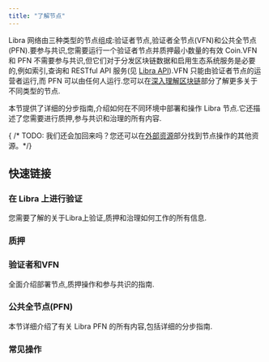 ```yaml
---
title: "了解节点"
---
```



Libra 网络由三种类型的节点组成:验证者节点,验证者全节点(VFN)和公共全节点(PFN).要参与共识,您需要运行一个验证者节点并质押最小数量的有效 Coin.VFN 和 PFN 不需要参与共识,但它们对于分发区块链数据和启用生态系统服务是必要的,例如索引,查询和 RESTful API 服务(见 [Libra API](/zh/build/apis)).VFN 只能由验证者节点的运营者运行,而 PFN 可以由任何人运行.您可以在[深入理解区块链](/zh/network/blockchain)部分了解更多关于不同类型的节点.

本节提供了详细的分步指南,介绍如何在不同环境中部署和操作 Libra 节点.它还描述了您需要进行质押,参与共识和治理的所有内容.

{ /* TODO: 我们还会加回来吗？您还可以在[外部资源](../community/external-resources)部分找到节点操作的其他资源。*/}

## 快速链接

### 在 Libra 上进行验证

您需要了解的关于Libra上验证,质押和治理如何工作的所有信息.

<CardGrid>
  <LinkCard href="/zh/network/blockchain/staking#validation-on-the-libra2-blockchain" title="验证者如何工作" description="验证者-领导者提出提议并成功时获得奖励。 " />

  <LinkCard href="/zh/network/blockchain/staking#validator-state-and-stake-state" title="验证者状态" description="了解验证者如何进入验证者集合。 " />
</CardGrid>

### 质押

<CardGrid>
  <LinkCard href="/zh/network/blockchain/staking" title="Libra 上的质押" description="Libra 上质押工作的全面指南。 " />

  <LinkCard href="/zh/network/blockchain/governance" title="治理" description="谁可以提议，谁可以投票，以及如何解决问题。 " />

  <LinkCard href="/zh/network/nodes/validator-node/connect-nodes/staking-pool-operations" title="所有者" description="描述了质押所执行的所有者操作。 " />

  <LinkCard href="/zh/network/nodes/validator-node/connect-nodes/staking-pool-voter" title="投票者" description="描述了质押所执行的投票者操作。 " />
</CardGrid>

### 验证者和VFN

全面介绍部署节点,质押操作和参与共识的指南.

<CardGrid>
  <LinkCard href="/zh/network/nodes/validator-node/node-requirements" title="节点要求" description="详细说明了您需要的计算和存储资源。请先阅读此文。 " />

  <LinkCard href="/zh/network/nodes/validator-node/deploy-nodes" title="运行验证者节点" description="在云端或本地部署，使用 Docker 或源代码，请阅读分步指南。 " />

  <LinkCard href="/zh/network/nodes/validator-node/verify-nodes/node-liveness-criteria" title="节点健康" description="您可以使用几种选项验证您的节点健康状况。 " />

  <LinkCard href="/zh/network/nodes/validator-node/connect-nodes/connect-to-libra2-network" title="连接到 Libra 网络" description="将您的节点连接到 Libra 网络的步骤。 " />

  <LinkCard href="/zh/network/nodes/validator-node/connect-nodes/staking-pool-operations" title="质押池操作" description="如何执行质押池操作的分步指南。 " />

  <LinkCard href="/zh/network/nodes/validator-node/modify-nodes/shutting-down-nodes" title="关闭节点" description="首先离开验证者集合，然后关闭您的节点。 " />
</CardGrid>

### 公共全节点(PFN)

本节详细介绍了有关 Libra PFN 的所有内容,包括详细的分步指南.

<CardGrid>
  <LinkCard href="/zh/network/nodes/full-node/deployments" title="部署 PFN" description="按照本节部署 PFN。 " />

  <LinkCard href="/zh/build/indexer/legacy/indexer-fullnode" title="索引器 PFN" description="描述了如何在 Libra 网络上运行索引器 PFN。 " />
</CardGrid>

### 常见操作

<CardGrid>
  <LinkCard href="/zh/network/nodes/localnet/local-development-network" title="使用 localnet 开发" description="运行 localnet 进行开发（包括验证者节点）。 " />

  <LinkCard href="/zh/network/nodes/full-node/modify/update-fullnode-with-new-releases" title="升级您的 PFN" description="用新版本升级您的节点。 " />

  <LinkCard href="/zh/network/nodes/bootstrap-fullnode" title="从快照启动" description="使用快照启动新节点。 " />

  <LinkCard href="/zh/network/nodes/bootstrap-fullnode/libra2-db-restore" title="从备份启动" description="使用数据恢复启动新节点。 " />
</CardGrid>
